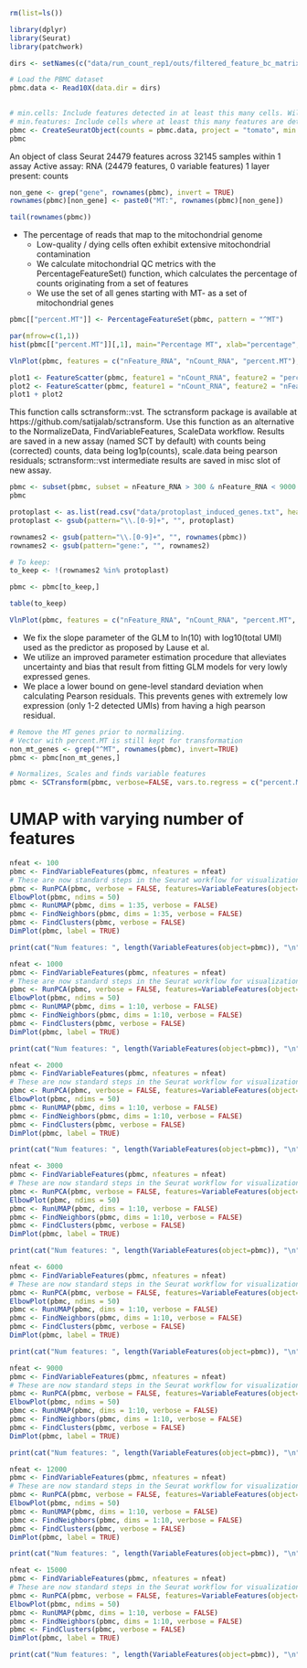 ```r
rm(list=ls())

library(dplyr)
library(Seurat)
library(patchwork)

dirs <- setNames(c("data/run_count_rep1/outs/filtered_feature_bc_matrix/", "data/run_count_rep2/outs/filtered_feature_bc_matrix/"), c("rep1", "rep2"))

# Load the PBMC dataset
pbmc.data <- Read10X(data.dir = dirs)

	
# min.cells: Include features detected in at least this many cells. Will subset the counts matrix as well. To reintroduce excluded features, create a new object with a lower cutoff
# min.features: Include cells where at least this many features are detected
pbmc <- CreateSeuratObject(counts = pbmc.data, project = "tomato", min.cells = 3, min.features = 200)
pbmc
```

An object of class Seurat 24479 features across 32145 samples within 1 assay Active assay: RNA (24479 features, 0 variable features) 1 layer present: counts

```r
non_gene <- grep("gene", rownames(pbmc), invert = TRUE)
rownames(pbmc)[non_gene] <- paste0("MT:", rownames(pbmc)[non_gene])
```

```r
tail(rownames(pbmc))
```

-   The percentage of reads that map to the mitochondrial genome
    -   Low-quality / dying cells often exhibit extensive mitochondrial contamination
    -   We calculate mitochondrial QC metrics with the PercentageFeatureSet() function, which calculates the percentage of counts originating from a set of features
    -   We use the set of all genes starting with MT- as a set of mitochondrial genes

```r
pbmc[["percent.MT"]] <- PercentageFeatureSet(pbmc, pattern = "^MT")
```

```r
par(mfrow=c(1,1))
hist(pbmc[["percent.MT"]][,1], main="Percentage MT", xlab="percentage", xlim=c(0,10), breaks = 100)
```

```r
VlnPlot(pbmc, features = c("nFeature_RNA", "nCount_RNA", "percent.MT"), ncol = 3, pt.size=0)
```

```r
plot1 <- FeatureScatter(pbmc, feature1 = "nCount_RNA", feature2 = "percent.MT")
plot2 <- FeatureScatter(pbmc, feature1 = "nCount_RNA", feature2 = "nFeature_RNA")
plot1 + plot2
```

This function calls sctransform::vst. The sctransform package is available at https://github.com/satijalab/sctransform. Use this function as an alternative to the NormalizeData, FindVariableFeatures, ScaleData workflow. Results are saved in a new assay (named SCT by default) with counts being (corrected) counts, data being log1p(counts), scale.data being pearson residuals; sctransform::vst intermediate results are saved in misc slot of new assay.

```r
pbmc <- subset(pbmc, subset = nFeature_RNA > 300 & nFeature_RNA < 9000 & percent.MT < 2)
pbmc
```

```r
protoplast <- as.list(read.csv("data/protoplast_induced_genes.txt", header=FALSE))$V1
protoplast <- gsub(pattern="\\.[0-9]+", "", protoplast)

rownames2 <- gsub(pattern="\\.[0-9]+", "", rownames(pbmc))
rownames2 <- gsub(pattern="gene:", "", rownames2)

# To keep:
to_keep <- !(rownames2 %in% protoplast)

pbmc <- pbmc[to_keep,]

table(to_keep)
```

```r
VlnPlot(pbmc, features = c("nFeature_RNA", "nCount_RNA", "percent.MT", "percent.CP"), ncol = 4, pt.size=0)
```

-   We fix the slope parameter of the GLM to ln(10) with log10(total UMI) used as the predictor as proposed by Lause et al.
-   We utilize an improved parameter estimation procedure that alleviates uncertainty and bias that result from fitting GLM models for very lowly expressed genes.
-   We place a lower bound on gene-level standard deviation when calculating Pearson residuals. This prevents genes with extremely low expression (only 1-2 detected UMIs) from having a high pearson residual.

```r
# Remove the MT genes prior to normalizing.
# Vector with percent.MT is still kept for transformation
non_mt_genes <- grep("^MT", rownames(pbmc), invert=TRUE)
pbmc <- pbmc[non_mt_genes,]

# Normalizes, Scales and finds variable features
pbmc <- SCTransform(pbmc, verbose=FALSE, vars.to.regress = c("percent.MT"), return.only.var.genes=FALSE, vst.flavor = "v2")
```

# UMAP with varying number of features

```r
nfeat <- 100
pbmc <- FindVariableFeatures(pbmc, nfeatures = nfeat)
# These are now standard steps in the Seurat workflow for visualization and clustering
pbmc <- RunPCA(pbmc, verbose = FALSE, features=VariableFeatures(object=pbmc))
ElbowPlot(pbmc, ndims = 50)
pbmc <- RunUMAP(pbmc, dims = 1:35, verbose = FALSE)
pbmc <- FindNeighbors(pbmc, dims = 1:35, verbose = FALSE)
pbmc <- FindClusters(pbmc, verbose = FALSE)
DimPlot(pbmc, label = TRUE)

print(cat("Num features: ", length(VariableFeatures(object=pbmc)), "\n"))
```

```r
nfeat <- 1000
pbmc <- FindVariableFeatures(pbmc, nfeatures = nfeat)
# These are now standard steps in the Seurat workflow for visualization and clustering
pbmc <- RunPCA(pbmc, verbose = FALSE, features=VariableFeatures(object=pbmc))
ElbowPlot(pbmc, ndims = 50)
pbmc <- RunUMAP(pbmc, dims = 1:10, verbose = FALSE)
pbmc <- FindNeighbors(pbmc, dims = 1:10, verbose = FALSE)
pbmc <- FindClusters(pbmc, verbose = FALSE)
DimPlot(pbmc, label = TRUE)

print(cat("Num features: ", length(VariableFeatures(object=pbmc)), "\n"))
```

```r
nfeat <- 2000
pbmc <- FindVariableFeatures(pbmc, nfeatures = nfeat)
# These are now standard steps in the Seurat workflow for visualization and clustering
pbmc <- RunPCA(pbmc, verbose = FALSE, features=VariableFeatures(object=pbmc))
ElbowPlot(pbmc, ndims = 50)
pbmc <- RunUMAP(pbmc, dims = 1:10, verbose = FALSE)
pbmc <- FindNeighbors(pbmc, dims = 1:10, verbose = FALSE)
pbmc <- FindClusters(pbmc, verbose = FALSE)
DimPlot(pbmc, label = TRUE)

print(cat("Num features: ", length(VariableFeatures(object=pbmc)), "\n"))
```

```r
nfeat <- 3000
pbmc <- FindVariableFeatures(pbmc, nfeatures = nfeat)
# These are now standard steps in the Seurat workflow for visualization and clustering
pbmc <- RunPCA(pbmc, verbose = FALSE, features=VariableFeatures(object=pbmc))
ElbowPlot(pbmc, ndims = 50)
pbmc <- RunUMAP(pbmc, dims = 1:10, verbose = FALSE)
pbmc <- FindNeighbors(pbmc, dims = 1:10, verbose = FALSE)
pbmc <- FindClusters(pbmc, verbose = FALSE)
DimPlot(pbmc, label = TRUE)

print(cat("Num features: ", length(VariableFeatures(object=pbmc)), "\n"))
```

```r
nfeat <- 6000
pbmc <- FindVariableFeatures(pbmc, nfeatures = nfeat)
# These are now standard steps in the Seurat workflow for visualization and clustering
pbmc <- RunPCA(pbmc, verbose = FALSE, features=VariableFeatures(object=pbmc))
ElbowPlot(pbmc, ndims = 50)
pbmc <- RunUMAP(pbmc, dims = 1:10, verbose = FALSE)
pbmc <- FindNeighbors(pbmc, dims = 1:10, verbose = FALSE)
pbmc <- FindClusters(pbmc, verbose = FALSE)
DimPlot(pbmc, label = TRUE)

print(cat("Num features: ", length(VariableFeatures(object=pbmc)), "\n"))
```

```r
nfeat <- 9000
pbmc <- FindVariableFeatures(pbmc, nfeatures = nfeat)
# These are now standard steps in the Seurat workflow for visualization and clustering
pbmc <- RunPCA(pbmc, verbose = FALSE, features=VariableFeatures(object=pbmc))
ElbowPlot(pbmc, ndims = 50)
pbmc <- RunUMAP(pbmc, dims = 1:10, verbose = FALSE)
pbmc <- FindNeighbors(pbmc, dims = 1:10, verbose = FALSE)
pbmc <- FindClusters(pbmc, verbose = FALSE)
DimPlot(pbmc, label = TRUE)

print(cat("Num features: ", length(VariableFeatures(object=pbmc)), "\n"))
```

```r
nfeat <- 12000
pbmc <- FindVariableFeatures(pbmc, nfeatures = nfeat)
# These are now standard steps in the Seurat workflow for visualization and clustering
pbmc <- RunPCA(pbmc, verbose = FALSE, features=VariableFeatures(object=pbmc))
ElbowPlot(pbmc, ndims = 50)
pbmc <- RunUMAP(pbmc, dims = 1:10, verbose = FALSE)
pbmc <- FindNeighbors(pbmc, dims = 1:10, verbose = FALSE)
pbmc <- FindClusters(pbmc, verbose = FALSE)
DimPlot(pbmc, label = TRUE)

print(cat("Num features: ", length(VariableFeatures(object=pbmc)), "\n"))
```

```r
nfeat <- 15000
pbmc <- FindVariableFeatures(pbmc, nfeatures = nfeat)
# These are now standard steps in the Seurat workflow for visualization and clustering
pbmc <- RunPCA(pbmc, verbose = FALSE, features=VariableFeatures(object=pbmc))
ElbowPlot(pbmc, ndims = 50)
pbmc <- RunUMAP(pbmc, dims = 1:10, verbose = FALSE)
pbmc <- FindNeighbors(pbmc, dims = 1:10, verbose = FALSE)
pbmc <- FindClusters(pbmc, verbose = FALSE)
DimPlot(pbmc, label = TRUE)

print(cat("Num features: ", length(VariableFeatures(object=pbmc)), "\n"))
```
